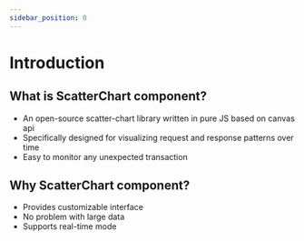 ```yaml
---
sidebar_position: 0
---
```


# Introduction

## What is ScatterChart component?

- An open-source scatter-chart library written in pure JS based on canvas api
- Specifically designed for visualizing request and response patterns over time
- Easy to monitor any unexpected transaction

## Why ScatterChart component?

- Provides customizable interface
- No problem with large data
- Supports real-time mode
